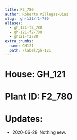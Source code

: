 ```yaml
---
title: F2_780
author: Roberto Villegas-Diaz
slug: 'gh-121/f2-780'
aliases:
  - gh_121-f2_780
  - gh-121-f2-780
  - gh121-f2780
extra_crumbs:
  name: GH121
  path: /label/gh-121
---
```


# **House**: GH_121
# **Plant ID**: F2_780
# **Updates**: 
 - 2020-06-28: Nothing new.
